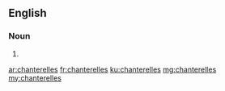 ==English==

===Noun===
{{head|en|plural}}

# {{plural of|chanterelle|lang=en}}

[[ar:chanterelles]]
[[fr:chanterelles]]
[[ku:chanterelles]]
[[mg:chanterelles]]
[[my:chanterelles]]